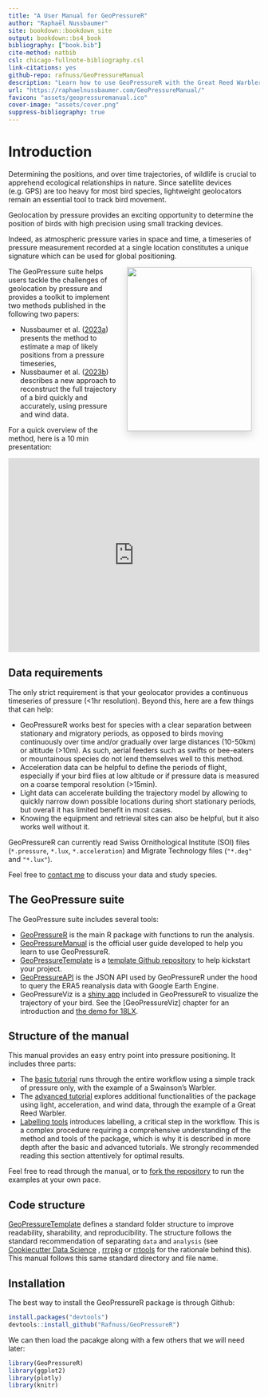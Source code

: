 ```yaml
--- 
title: "A User Manual for GeoPressureR"
author: "Raphaël Nussbaumer"
site: bookdown::bookdown_site
output: bookdown::bs4_book
bibliography: ["book.bib"]
cite-method: natbib
csl: chicago-fullnote-bibliography.csl
link-citations: yes
github-repo: rafnuss/GeoPressureManual
description: "Learn how to use GeoPressureR with the Great Reed Warbler 18LX."
url: "https://raphaelnussbaumer.com/GeoPressureManual/"
favicon: "assets/geopressuremanual.ico"
cover-image: "assets/cover.png"
suppress-bibliography: true
---
```


# Introduction {-}

<div class="row no-gutters">
<div class="col">
Determining the positions, and over time trajectories, of wildlife is crucial to apprehend ecological relationships in nature. Since satellite devices (e.g. GPS) are too heavy for most bird species, lightweight geolocators remain an essential tool to track bird movement. 
  
Geolocation by pressure provides an exciting opportunity to determine the position of birds with high precision using small tracking devices. 

Indeed, as atmospheric pressure varies in space and time, a timeseries of pressure measurement recorded at a single location constitutes a unique signature which can be used for global positioning. 

</div>
<div class="col col-md-auto">
<img src="assets/cover.png" width="250" height="328" style="float: right; margin: 0rem 1rem 1rem 1rem; box-shadow: 0 0.5rem 1rem rgba(0,0,0,.15);"/>
</div>
</div>



The GeoPressure suite helps users tackle the challenges of geolocation by pressure and provides a toolkit to implement two methods published in the following two papers: 

- Nussbaumer et al. (<a href="https://doi.org/10.1111/2041-210X.14043" target="_blank">2023a</a>) presents the method to estimate a map of likely positions from a pressure timeseries, 
- Nussbaumer et al. (<a href="https://doi.org/10.1111/2041-210X.14082" target="_blank">2023b</a>) describes a new approach to reconstruct the full trajectory of a bird quickly and accurately, using pressure and wind data. 

For a quick overview of the method, here is a 10 min presentation: 

<iframe width="100%" height="388" src="https://www.youtube.com/embed/U7jAK9nZNQU" title="YouTube video player" frameborder="0" allow="accelerometer; autoplay; clipboard-write; encrypted-media; gyroscope; picture-in-picture" allowfullscreen></iframe>

## Data requirements

The only strict requirement is that your geolocator provides a continuous timeseries of pressure (<1hr resolution). Beyond this, here are a few things that can help: 

- GeoPressureR works best for species with a clear separation between stationary and migratory periods, as opposed to birds moving continuously over time and/or gradually over large distances (10-50km) or altitude (>10m). As such, aerial feeders such as swifts or bee-eaters or mountainous species do not lend themselves well to this method. 
- Acceleration data can be helpful to define the periods of flight, especially if your bird flies at low altitude or if pressure data is measured on a coarse temporal resolution (>15min). 
- Light data can accelerate building the trajectory model by allowing to quickly narrow down possible locations during short stationary periods, but overall it has limited benefit in most cases.
- Knowing the equipment and retrieval sites can also be helpful, but it also works well without it.

GeoPressureR can currently read Swiss Ornithological Institute (SOI) files (`*.pressure`, `*.lux`, `*.acceleration`) and Migrate Technology files (`"*.deg"` and `"*.lux"`). 

Feel free to [contact me](mailto:rafnuss@gmail.com) to discuss your data and study species. 

## The GeoPressure suite

The GeoPressure suite includes several tools: 

- [GeoPressureR](https://github.com/Rafnuss/GeoPressureR) is the main R package with functions to run the analysis.
- [GeoPressureManual]() is the official user guide developed to help you learn to use GeoPressureR.
- [GeoPressureTemplate](https://github.com/Rafnuss/GeoPressureTemplate) is a [template Github repository](https://docs.github.com/en/repositories/creating-and-managing-repositories/creating-a-repository-from-a-template) to help kickstart your project.
- [GeoPressureAPI](https://github.com/Rafnuss/GeoPressureAPI) is the JSON API used by GeoPressureR under the hood to query the ERA5 reanalysis data with Google Earth Engine.
- GeoPressureViz is a [shiny app](https://shiny.posit.co/) included in GeoPressureR to visualize the trajectory of your bird. See the [GeoPressureViz] chapter for an introduction and [the demo for 18LX](https://rafnuss.shinyapps.io/GeoPressureViz/).

## Structure of the manual

This manual provides an easy entry point into pressure positioning. It includes three parts: 

- The [basic tutorial](tag-object.html) runs through the entire workflow using a simple track of pressure only, with the example of a Swainson's Warbler.
- The [advanced tutorial](light-map.html) explores additional functionalities of the package using light, acceleration, and wind data, through the example of a Great Reed Warbler.
- [Labelling tools](pressurepath.html) introduces labelling, a critical step in the workflow. This is a complex procedure requiring a comprehensive understanding of the method and tools of the package, which is why it is described in more depth after the basic and advanced tutorials. We strongly recommended reading this section attentively for optimal results.

Feel free to read through the manual, or to [fork the repository](https://github.com/Rafnuss/GeoPressureManual/fork) to run the examples at your own pace.

## Code structure

[GeoPressureTemplate](https://github.com/Rafnuss/GeoPressureTemplate#project-structure-file_folder) defines a standard folder structure to improve readability, sharability, and reproducibility. The structure follows the standard recommendation of separating `data` and `analysis` (see [Cookiecutter Data Science](http://drivendata.github.io/cookiecutter-data-science/) , [rrrpkg](https://github.com/ropensci/rrrpkg) or [rrtools](https://github.com/benmarwick/rrtools) for the rationale behind this). This manual follows this same standard directory and file name.

## Installation

The best way to install the GeoPressureR package is through Github: 

```r
install.packages("devtools")
devtools::install_github("Rafnuss/GeoPressureR")
```

We can then load the pacakge along with a few others that we will need later:

```r
library(GeoPressureR)
library(ggplot2)
library(plotly)
library(knitr)
```
